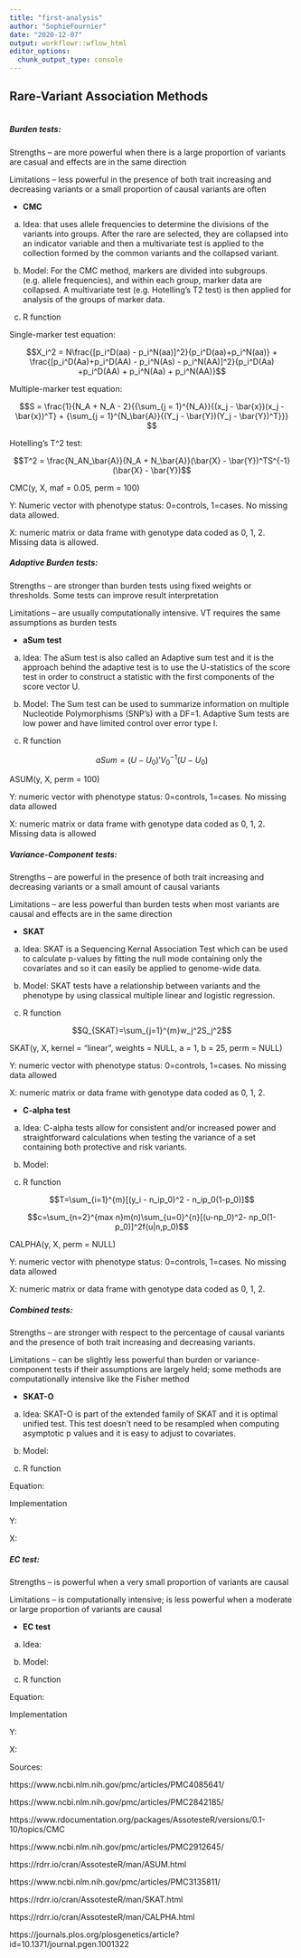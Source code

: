 ```yaml
---
title: "first-analysis"
author: "SophieFournier"
date: "2020-12-07"
output: workflowr::wflow_html
editor_options:
  chunk_output_type: console
---
```


## Rare-Variant Association Methods

```r

```
##### **Burden tests:**

Strengths – are more powerful when there is a large proportion of variants are casual and effects are in the same direction

Limitations – less powerful in the presence of both trait increasing and decreasing variants or a small proportion of causal variants are often

* **CMC**

(a) Idea: that uses allele frequencies to determine the divisions of the variants into groups. After the rare are selected, they are collapsed into an indicator variable and then a multivariate test is applied to the collection formed by the common variants and the collapsed variant.

(b) Model: For the CMC method, markers are divided into subgroups. (e.g. allele frequencies), and within each group, marker data are collapsed. A multivariate test (e.g. Hotelling’s T2 test) is then applied for analysis of the groups of marker data. 

(c) R function

Single-marker test equation:

$$X_i^2 = N\frac{[p_i^D(aa) - p_i^N(aa)]^2}{p_i^D(aa)+p_i^N(aa)} + \frac{[p_i^D(Aa)+p_i^D(AA) - p_i^N(As) - p_i^N(AA)]^2}{p_i^D(Aa) +p_i^D(AA) + p_i^N(Aa) + p_i^N(AA)}$$

Multiple-marker test equation:
  
$$S = \frac{1}{N_A + N_A - 2}{{\sum_{j = 1}^{N_A}}{(x_j - \bar{x})(x_j - \bar{x})^T} + {\sum_{j = 1}^{N_\bar{A}}{(Y_j - \bar{Y})(Y_j - \bar{Y})^T}}} $$

Hotelling's T^2 test:

$$T^2 = \frac{N_AN_\bar{A}}{N_A + N_\bar{A}}(\bar{X} - \bar{Y})^TS^{-1}(\bar{X} - \bar{Y})$$

CMC(y, X, maf = 0.05, perm = 100) 

Y: Numeric vector with phenotype status: 0=controls, 1=cases. No missing data allowed.

X: numeric matrix or data frame with genotype data coded as 0, 1, 2. Missing data is allowed. 

##### **Adaptive Burden tests:** 

Strengths – are stronger than burden tests using fixed weights or thresholds. Some tests can improve result interpretation

Limitations – are usually computationally intensive. VT requires the same assumptions as burden tests

* **aSum test** 

(a) Idea: The aSum test is also called an Adaptive sum test and it is the approach behind the adaptive test is to use the U-statistics of the score test in order to construct a statistic with the first components of the score vector U. 

(b) Model: The Sum test can be used to summarize information on multiple Nucleotide Polymorphisms (SNP’s) with a DF=1. Adaptive Sum tests are low power and have limited control over error type I.

(c) R function

$$aSum=(U-U_0)'V_0^{-1}(U-U_0)$$

ASUM(y, X, perm = 100)

Y: numeric vector with phenotype status: 0=controls, 1=cases. No missing data allowed

X: numeric matrix or data frame with genotype data coded as 0, 1, 2. Missing data is allowed

##### **Variance-Component tests:** 

Strengths – are powerful in the presence of both trait increasing and decreasing variants or a small amount of causal variants

Limitations – are less powerful than burden tests when most variants are causal and effects are in the same direction

* **SKAT** 

(a) Idea: SKAT is a Sequencing Kernal Association Test which can be used to calculate p-values by fitting the null mode containing only the covariates and so it can easily be applied to genome-wide data.

(b) Model: SKAT tests have a relationship between variants and the phenotype by using classical multiple linear and logistic regression.

(c) R function

$$Q_{SKAT}=\sum_{j=1}^{m}w_j^2S_j^2$$

SKAT(y, X, kernel = "linear", weights = NULL, a = 1, b = 25, perm = NULL) 

Y: numeric vector with phenotype status: 0=controls, 1=cases. No missing data allowed

X: numeric matrix or data frame with genotype data coded as 0, 1, 2.

* **C-alpha test** 

(a) Idea: C-alpha tests allow for consistent and/or increased power and straightforward calculations when testing the variance of a set containing both protective and risk variants.

(b) Model:

(c) R function

$$T=\sum_{i=1}^{m}[(y_i - n_ip_0)^2 - n_ip_0(1-p_0)]$$

$$c=\sum_{n=2}^{max   n}m(n)\sum_{u=0}^{n}[(u-np_0)^2- np_0(1-p_0)]^2f(u|n,p_0)$$

CALPHA(y, X, perm = NULL)

Y: numeric vector with phenotype status: 0=controls, 1=cases. No missing data allowed

X: numeric matrix or data frame with genotype data coded as 0, 1, 2. 

##### **Combined tests:** 

Strengths – are stronger with respect to the percentage of causal variants and the presence of both trait increasing and decreasing variants.

Limitations – can be slightly less powerful than burden or variance-component tests if their assumptions are largely held; some methods are computationally intensive like the Fisher method

* **SKAT-O** 

(a) Idea: SKAT-O is part of the extended family of SKAT and it is optimal unified test. This test doesn’t need to be resampled when computing asymptotic p values and it is easy to adjust to covariates.

(b) Model:

(c) R function

Equation:

Implementation

Y:

X:

##### **EC test:** 

Strengths – is powerful when a very small proportion of variants are causal

Limitations – is computationally intensive; is less powerful when a moderate or large proportion of variants are causal

* **EC test** 

(a) Idea:

(b) Model:

(c) R function

Equation:

Implementation

Y:

X:

Sources:

https://www.ncbi.nlm.nih.gov/pmc/articles/PMC4085641/ 

https://www.ncbi.nlm.nih.gov/pmc/articles/PMC2842185/

https://www.rdocumentation.org/packages/AssotesteR/versions/0.1-10/topics/CMC 

https://www.ncbi.nlm.nih.gov/pmc/articles/PMC2912645/

https://rdrr.io/cran/AssotesteR/man/ASUM.html

https://www.ncbi.nlm.nih.gov/pmc/articles/PMC3135811/

https://rdrr.io/cran/AssotesteR/man/SKAT.html

https://rdrr.io/cran/AssotesteR/man/CALPHA.html

https://journals.plos.org/plosgenetics/article?id=10.1371/journal.pgen.1001322
